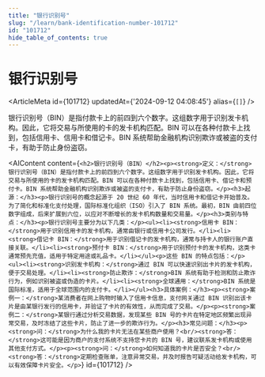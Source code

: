 ```yaml
---
title: "银行识别号"
slug: "/learn/bank-identification-number-101712"
id: "101712"
hide_table_of_contents: true
---
```



# 银行识别号

<ArticleMeta id={101712} updatedAt={'2024-09-12 04:08:45'} alias={`[]`} />
<div className='border-solid border-b border-t-0 my-4 border-[var(--ifm-color-gray-300)]' />

银行识别号（BIN）是指付款卡上的前四到六个数字。这组数字用于识别发卡机构。因此，它将交易与所使用的卡的发卡机构匹配。BIN 可以在各种付款卡上找到，包括信用卡、信用卡和借记卡。BIN 系统帮助金融机构识别欺诈或被盗的支付卡，有助于防止身份盗窃。

<AIContent content={`<h2>银行识别号（BIN）</h2><p><strong>定义：</strong>银行识别号（BIN）是指付款卡上的前四到六个数字。这组数字用于识别发卡机构。因此，它将交易与所使用的卡的发卡机构匹配。BIN 可以在各种付款卡上找到，包括信用卡、借记卡和预付卡。BIN 系统帮助金融机构识别欺诈或被盗的支付卡，有助于防止身份盗窃。</p><h3>起源：</h3><p>银行识别号的概念起源于 20 世纪 60 年代，当时信用卡和借记卡开始普及。为了简化和标准化支付处理，国际标准化组织（ISO）引入了 BIN 系统。最初，BIN 由前四位数字组成，后来扩展到六位，以应对不断增长的发卡机构数量和交易量。</p><h3>类别与特点：</h3><p>银行识别号主要分为以下几类：</p><ul><li><strong>信用卡 BIN：</strong>用于识别信用卡的发卡机构，通常由银行或信用卡公司发行。</li><li><strong>借记卡 BIN：</strong>用于识别借记卡的发卡机构，通常与持卡人的银行账户直接关联。</li><li><strong>预付卡 BIN：</strong>用于识别预付卡的发卡机构，这类卡通常预先充值，适用于特定用途或礼品卡。</li></ul><p>这些 BIN 的特点包括：</p><ul><li><strong>识别发卡机构：</strong>通过 BIN 可以快速识别出卡片的发卡机构，便于交易处理。</li><li><strong>防止欺诈：</strong>BIN 系统有助于检测和防止欺诈行为，例如识别被盗或伪造的卡片。</li><li><strong>全球通用：</strong>BIN 系统是国际标准，适用于全球范围内的支付卡。</li></ul><h3>具体案例：</h3><p><strong>案例一：</strong>某消费者在网上购物时输入了信用卡信息，支付网关通过 BIN 识别出该卡片是由某银行发行的信用卡，并验证了卡片的有效性，从而完成了交易。</p><p><strong>案例二：</strong>某银行通过分析交易数据，发现某些 BIN 号的卡片在特定地区频繁出现异常交易，及时冻结了这些卡片，防止了进一步的欺诈行为。</p><h3>常见问题：</h3><p><strong>问：</strong>为什么我的卡片无法在某些商户使用？<br/><strong>答：</strong>这可能是因为商户的支付系统不支持您卡片的 BIN 号，建议联系发卡机构或使用其他支付方式。</p><p><strong>问：</strong>如何知道我的卡片是否安全？<br/><strong>答：</strong>定期检查账单，注意异常交易，并及时报告可疑活动给发卡机构，可以有效保障卡片安全。</p>`} id={101712} />
